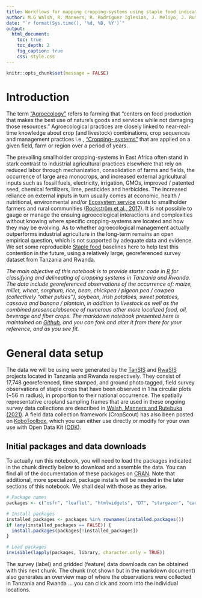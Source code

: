 ```yaml
---
title: Workflows for mapping cropping-systems using staple food indicator species
author: M.G Walsh, R. Manners, R. Rodríguez Iglesias, J. Meliyo, J. Rutembuka, and B.A Walsh
date: "`r format(Sys.time(), '%d, %B, %Y')`"
output:
  html_document:
    toc: true
    toc_depth: 2
    fig_caption: true
    css: style.css
---
```


```r
knitr::opts_chunk$set(message = FALSE)
```

# Introduction

The term ["Agroecology"](https://www.agroecologyfund.org/what-is-agroecology) refers to farming that “centers on food production that makes the best use of nature’s goods and services while not damaging those resources.” Agroecological practices are closely linked to near-real-time knowledge about crop (and livestock) combinations, crop sequences and management practices i.e., ["Cropping- systems"](https://www.sciencedirect.com/topics/agricultural-and-biological-sciences/cropping-system) that are applied on a given field, farm or region over a period of years. 

The prevailing smallholder cropping-systems in East Africa often stand in stark contrast to industrial agricultural practices elsewhere that rely on reduced labor through mechanization, consolidation of farms and fields, the occurrence of large area monocrops, and increased external agricultural inputs such as fossil fuels, electricity, irrigation, GMOs, improved / patented seed, chemical fertilizers, lime, pesticides and herbicides. The increased reliance on external inputs in turn usually comes at economic, health / nutritional, environmental and/or [Ecosystem service](https://en.wikipedia.org/wiki/Ecosystem_service) costs to smallholder farmers and rural communities ([Rockström et al., 2017](https://link.springer.com/article/10.1007/s13280-016-0793-6)). It is not possible to gauge or manage the ensuing agroecological interactions and complexities without knowing where specific cropping-systems are located and how they may be evolving. As to whether agroecological management actually outperforms industrial agriculture in the long-term remains an open empirical question, which is not supported by adequate data and evidence. We set some reproducible [Staple food](https://en.wikipedia.org/wiki/Staple_food) baselines here to help test this contention in the future, using a relatively large, georeferenced survey dataset from Tanzania and Rwanda.

*The main objective of this notebook is to provide starter code in [R](https://www.r-project.org/) for classifying and delineating of cropping systems in Tanzania and Rwanda. The data include georeferenced observations of the occurrence of: maize, millet, wheat, sorghum, rice, bean, chickpea / pigeon pea / cowpea (collectively "other pulses"), soybean, Irish potatoes, sweet potatoes, cassava and banana / plantain, in addition to livestock as well as the combined presence/absence of numerous other more localized food, oil, beverage and fiber crops. The markdown notebook presented here is maintained on [Github](https://github.com/mgwalsh/RwaSIS/blob/master/Cropping%20_sytems.Rmd), and you can fork and alter it from there for your reference, and as you see fit.*

# General data setup

The data we will be using were generated by the [TanSIS]() and [RwaSIS]() projects located in Tanzania and Rwanda respectively. They consist of 17,748 georeferenced, time stamped, and ground photo tagged, field survey observations of staple crops that have been observed in 1 ha circular plots (~56 m radius), in proportion to their national occurrence. The spatially representative cropland sampling frames that are used in these ongoing survey data collections are described in [Walsh, Manners and Rutebuka (2021)](). A field data collection framework (CropScout) has also been posted on [KoboToolbox](https://kobo.humanitarianresponse.info/#/forms/a3jwzkBTtDvdaZJgR6YjAe/), which you can either use directly or modify for your own use with Open Data Kit ([ODK](https://opendatakit.org/)).

## Initial packages and data downloads

To actually run this notebook, you will need to load the packages indicated in the chunk directly below to download and assemble the data. You can find all of the documentation of these packages on [CRAN](https://cran.r-project.org/). Note that additional, more specialized, package installs will be needed in the later sections of this notebook. We shall deal with those as they arise.

```r
# Package names
packages <- c("osfr", "leaflet", "htmlwidgets", "DT", "stargazer", "caret", "caretEnsemble", "mgcv", "MASS", "randomForest", "xgboost", "klaR", "nnet", "dplyr", "doParallel")

# Install packages
installed_packages <- packages %in% rownames(installed.packages())
if (any(installed_packages == FALSE)) {
  install.packages(packages[!installed_packages])
}

# Load packages
invisible(lapply(packages, library, character.only = TRUE))
```

The survey (label) and gridded (feature) data downloads can be obtained with this next chunk. The chunk (not shown but in the markdown document) also generates an overview map of where the observations were collected in Tanzania and Rwanda ... you can click and zoom into the individual locations.


